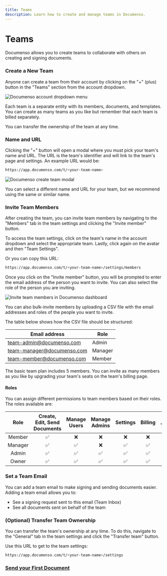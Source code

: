 ```yaml
---
title: Teams
description: Learn how to create and manage teams in Documenso.
---
```




# Teams

Documenso allows you to create teams to collaborate with others on creating and signing documents.

<Steps>

### Create a New Team

Anyone can create a team from their account by clicking on the "+" (plus) button in the "Teams" section from the account dropdown.

![Documenso account dropdown menu](/get-started-images/add-team.webp)

Each team is a separate entity with its members, documents, and templates. You can create as many teams as you like but remember that each team is billed separately.

<Callout type="info">You can transfer the ownership of the team at any time.</Callout>

### Name and URL

Clicking the "+" button will open a modal where you must pick your team's name and URL. The URL is the team's identifier and will link to the team's page and settings. An example URL would be:

```bash
https://app.documenso.com/t/<your-team-name>
```

![Documenso create team modal](/get-started-images/add-team-2.webp)

You can select a different name and URL for your team, but we recommend using the same or similar name.

### Invite Team Members

After creating the team, you can invite team members by navigating to the "Members" tab in the team settings and clicking the "Invite member" button.

To access the team settings, click on the team's name in the account dropdown and select the appropriate team. Lastly, click again on the avatar and then "Team Settings".

Or you can copy this URL:

```bash
https://app.documenso.com/t/<your-team-name>/settings/members
```

Once you click on the "Invite member" button, you will be prompted to enter the email address of the person you want to invite. You can also select the role of the person you are inviting.

![Invite team members in Documenso dashboard](/get-started-images/add-team-members-documenso.webp)

You can also bulk-invite members by uploading a CSV file with the email addresses and roles of the people you want to invite.

The table below shows how the CSV file should be structured:

| Email address              | Role    |
| -------------------------- | ------- |
| team-admin@documenso.com   | Admin   |
| team-manager@documenso.com | Manager |
| team-member@documenso.com  | Member  |

<Callout type="info">
  The basic team plan includes 5 members. You can invite as many members as you like by upgrading
  your team's seats on the team's billing page.
</Callout>

#### Roles

You can assign different permissions to team members based on their roles. The roles available are:

|  Role   | Create, Edit, Send Documents | Manage Users | Manage Admins | Settings | Billing | Delete/ Transfer |
| :-----: | :--------------------------: | :----------: | :-----------: | :------: | :-----: | :--------------: |
| Member  |              ✅              |      ❌      |      ❌       |    ❌    |   ❌    |        ❌        |
| Manager |              ✅              |      ✅      |      ❌       |    ✅    |   ✅    |        ❌        |
|  Admin  |              ✅              |      ✅      |      ✅       |    ✅    |   ✅    |        ❌        |
|  Owner  |              ✅              |      ✅      |      ✅       |    ✅    |   ✅    |        ✅        |

### Set a Team Email

You can add a team email to make signing and sending documents easier. Adding a team email allows you to:

- See a signing request sent to this email (Team Inbox)
- See all documents sent on behalf of the team

### (Optional) Transfer Team Ownership

You can transfer the team's ownership at any time. To do this, navigate to the "General" tab in the team settings and click the "Transfer team" button.

Use this URL to get to the team settings:

```bash
https://app.documenso.com/t/<your-team-name>/settings
```

### [Send your First Document](https://app.documenso.com/)

</Steps>
